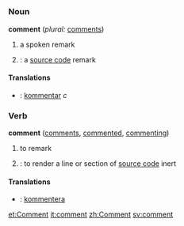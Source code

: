 =={{en}}==

===Noun===
'''comment'''  (''plural:'' [[comments]])
# a spoken remark
#{{cattag|programming}}: a [[source code]] remark

====Translations====
*{{sv}}: [[kommentar]] ''c''

===Verb===
'''comment'''  ([[comments]], [[commented]], [[commenting]])
#to remark
#{{cattag|programming}}: to render a line or section of [[source code]] inert

====Translations====
*{{sv}}: [[kommentera]]

[[et:Comment]]
[[it:comment]]
[[zh:Comment]]
[[sv:comment]]